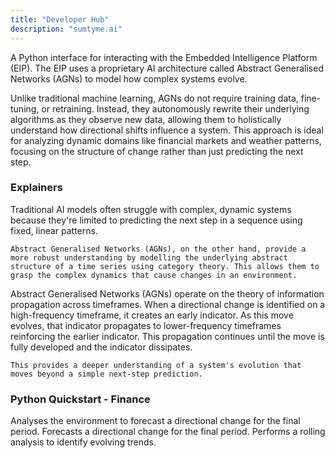 ```yaml
---
title: "Developer Hub"
description: "sumtyme.ai"
---
```


A Python interface for interacting with the Embedded Intelligence Platform (EIP). The EIP uses a proprietary AI architecture called Abstract Generalised Networks (AGNs) to model how complex systems evolve.

Unlike traditional machine learning, AGNs do not require training data, fine-tuning, or retraining. Instead, they autonomously rewrite their underlying algorithms as they observe new data, allowing them to holistically understand how directional shifts influence a system. This approach is ideal for analyzing dynamic domains like financial markets and weather patterns, focusing on the structure of change rather than just predicting the next step.

### Explainers

<AccordionGroup>
  <Accordion title="AGNs vs. Traditional Architectures">
    Traditional AI models often struggle with complex, dynamic systems because they're limited to predicting the next step in a sequence using fixed, linear patterns.

    Abstract Generalised Networks (AGNs), on the other hand, provide a more robust understanding by modelling the underlying abstract structure of a time series using category theory. This allows them to grasp the complex dynamics that cause changes in an environment.
  </Accordion>
  <Accordion title="Information Propagation ">
    Abstract Generalised Networks (AGNs) operate on the theory of information propagation across timeframes. When a directional change is identified on a high-frequency timeframe, it creates an early indicator. As this move evolves, that indicator propagates to lower-frequency timeframes reinforcing the earlier indicator. This propagation continues until the move is fully developed and the indicator dissipates.

    This provides a deeper understanding of a system's evolution that moves beyond a simple next-step prediction.
  </Accordion>
</AccordionGroup>

### Python Quickstart - Finance

<Card title="Model Environment" href="/finance/model">
  Analyses the environment to forecast a directional change for the final period.
</Card>

<Card title="Forecast Change" href="/finance/forecast">
  Forecasts a directional change for the final period.
</Card>

<Card title="Rolling Forecast" href="/finance/rolling">
  Performs a rolling analysis to identify evolving trends.
</Card>